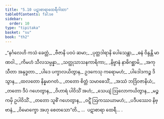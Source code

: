```yaml
---
title: "5.10 ပဋာစာရာထေရီဂါထာ"
tableOfContents: false
sidebar:
  order: 10
type: "tipitaka"
basket: "su"
book: "th2"
---
```



<DynamicBreadcrumb />

<Division number="112" book="th2" e="ch" v="19" p="392">

<Paragraph number="163" type="verses" book="th2">
_“နင်္ဂလေဟိ ကသံ ခေတ္တံ,_  
_ဗီဇာနိ ပဝပံ ဆမာ;_  
_ပုတ္တဒါရာနိ ပေါသေန္တာ,_  
_ဓနံ ဝိန္ဒန္တိ မာဏဝါ._  

</Paragraph>

</Division>
<Division number="113" book="th2" e="ch" v="19" p="392">

<Paragraph number="164" type="verses" book="th2">
_ကိမဟံ သီလသမ္ပန္နာ,_  
_သတ္ထုသာသနကာရိကာ;_  
_နိဗ္ဗာနံ နာဓိဂစ္ဆာမိ,_  
_အကုသီတာ အနုဒ္ဓတာ._  

</Paragraph>

</Division>
<Division number="114" book="th2" e="ch" v="19" p="392">

<Paragraph number="165" type="verses" book="th2">
_ပါဒေ ပက္ခာလယိတွာန,_  
ဥဒကေသု ကရောမဟံ;_  
_ပါဒေါဒကဉ္စ ဒိသွာန,_  
_ထလတော နိန္နမာဂတံ._  

</Paragraph>

</Division>
<Division number="115" book="th2" e="ch" v="19" p="392">

<Paragraph number="166" type="verses" book="th2">
_တတော စိတ္တံ သမာဓေသိံ,_  
_အဿံ ဘဒြံဝဇာနိယံ;_  
_တတော ဒီပံ ဂဟေတွာန,_  
_ဝိဟာရံ ပါဝိသိံ အဟံ;_  
_သေယျံ ဩလောကယိတွာန,_  
_မဉ္စကမှိ ဥပါဝိသိံ._  

</Paragraph>

</Division>
<Division number="116" book="th2" e="ch" v="19" p="392">

<Paragraph number="167" type="verses" book="th2">
_တတော သူစိံ ဂဟေတွာန,_  
_ဝဋ္ဋိံ ဩကဿယာမဟံ;_  
_ပဒီပဿေဝ နိဗ္ဗာနံ,_  
_ဝိမောက္ခော အဟု စေတသော”တိ._  


</Paragraph>
</Division>

<Paragraph number="168" type="center" book="th2">
…  ပဋာစာရာ ထေရီ… .
</Paragraph>